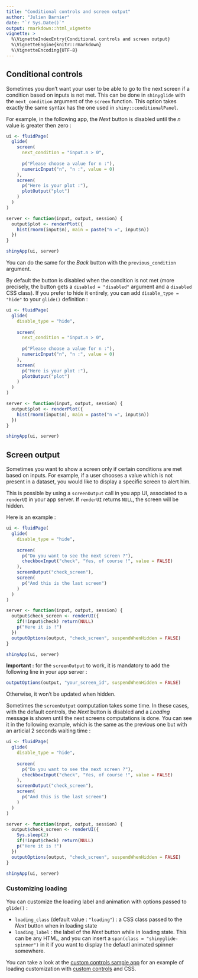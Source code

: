 ```yaml
---
title: "Conditional controls and screen output"
author: "Julien Barnier"
date: "`r Sys.Date()`"
output: rmarkdown::html_vignette
vignette: >
  %\VignetteIndexEntry{Conditional controls and screen output}
  %\VignetteEngine{knitr::rmarkdown}
  %\VignetteEncoding{UTF-8}
---
```



## Conditional controls

Sometimes you don't want your user to be able to go to the next screen if a condition based on inputs is not met. This can be done in `shinyglide` with the `next_condition` argument of the `screen` function. This option takes exactly the same syntax has the one used in `shiny::conditionalPanel`.

For example, in the following app, the *Next* button is disabled until the *n* value is greater then zero :

```r
ui <- fluidPage(
  glide(
    screen(
      next_condition = "input.n > 0",
      
      p("Please choose a value for n :"),
      numericInput("n", "n :", value = 0)
    ),
    screen(
      p("Here is your plot :"),
      plotOutput("plot")
    )
  )
)

server <- function(input, output, session) {
  output$plot <- renderPlot({
    hist(rnorm(input$n), main = paste("n =", input$n))
  })
}

shinyApp(ui, server)
```

You can do the same for the *Back* button with the `previous_condition` argument.

By default the button is disabled when the condition is not met (more precisely, the button gets a `disabled = "disabled"` argument and a `disabled` CSS class). If you prefer to hide it entirely, you can add `disable_type = "hide"` to your `glide()` definition :

```r
ui <- fluidPage(
  glide(
    disable_type = "hide",
    
    screen(
      next_condition = "input.n > 0",
      
      p("Please choose a value for n :"),
      numericInput("n", "n :", value = 0)
    ),
    screen(
      p("Here is your plot :"),
      plotOutput("plot")
    )
  )
)

server <- function(input, output, session) {
  output$plot <- renderPlot({
    hist(rnorm(input$n), main = paste("n =", input$n))
  })
}

shinyApp(ui, server)
```

## Screen output

Sometimes you want to show a screen only if certain conditions are met based on inputs. For example, if a user chooses a value which is not present in a dataset, you would like to display a specific screen to alert him.

This is possible by using a `screenOutput` call in you app UI, associated to a `renderUI` in your app server. If `renderUI` returns `NULL`, the screen will be hidden.

Here is an example :

```r
ui <- fluidPage(
  glide(
    disable_type = "hide",
    
    screen(
      p("Do you want to see the next screen ?"),
      checkboxInput("check", "Yes, of course !", value = FALSE)
    ),
    screenOutput("check_screen"),
    screen(
      p("And this is the last screen")
    )
  )
)

server <- function(input, output, session) {
  output$check_screen <- renderUI({
    if(!input$check) return(NULL)
    p("Here it is !")
  })
  outputOptions(output, "check_screen", suspendWhenHidden = FALSE)
}

shinyApp(ui, server)
```

**Important :** for the `screenOutput` to work, it is mandatory to add the following line in your app server :

```r
outputOptions(output, "your_screen_id", suspendWhenHidden = FALSE)
```

Otherwise, it won't be updated when hidden.

Sometimes the `screenOutput` computation takes some time. In these cases, with the default controls, the *Next* button is disabled and a *Loading* message is shown until the next screens computations is done. You can see it in the following example, which is the same as the previous one but with an articial 2 seconds waiting time :

```r
ui <- fluidPage(
  glide(
    disable_type = "hide",
    
    screen(
      p("Do you want to see the next screen ?"),
      checkboxInput("check", "Yes, of course !", value = FALSE)
    ),
    screenOutput("check_screen"),
    screen(
      p("And this is the last screen")
    )
  )
)

server <- function(input, output, session) {
  output$check_screen <- renderUI({
    Sys.sleep(2)
    if(!input$check) return(NULL)
    p("Here it is !")
  })
  outputOptions(output, "check_screen", suspendWhenHidden = FALSE)
}

shinyApp(ui, server)
```


### Customizing loading

You can customize the loading label and animation with options passed to `glide()` :

- `loading_class` (default value : `"loading"`) : a CSS class passed to the *Next* button when in loading state
- `loading_label` : the label of the *Next* button while in loading state. This can be any HTML, and you can insert a `span(class = "shinyglide-spinner")` in it if you want to display the defautl animated spinner somewhere.

You can take a look at the [custom controls sample app](https://github.com/juba/shinyglide/tree/master/inst/examples/04_custom_controls) for an example of loading customization with [custom controls](https://juba.github.io/shinyglide/articles/c_custom_controls.html) and CSS.



